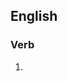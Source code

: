 ==English==

===Verb===
{{head|en|verb form}}

# {{present participle of|internationalise|lang=en|nocat=1}}